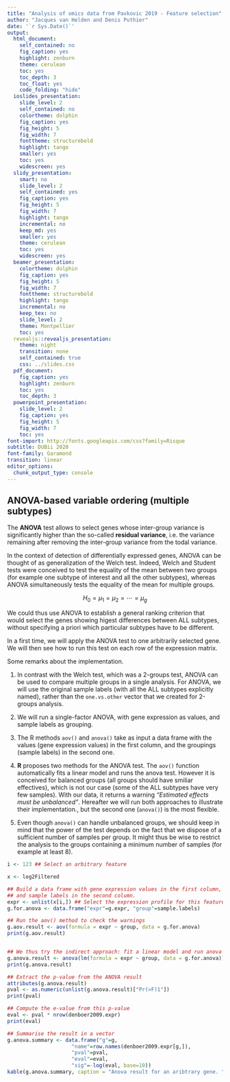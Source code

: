 ```yaml
---
title: "Analysis of omics data from Pavkovic 2019 - Feature selection"
author: "Jacques van Helden and Denis Puthier"
date: '`r Sys.Date()`'
output:
  html_document:
    self_contained: no
    fig_caption: yes
    highlight: zenburn
    theme: cerulean
    toc: yes
    toc_depth: 3
    toc_float: yes
    code_folding: "hide"
  ioslides_presentation:
    slide_level: 2
    self_contained: no
    colortheme: dolphin
    fig_caption: yes
    fig_height: 5
    fig_width: 7
    fonttheme: structurebold
    highlight: tango
    smaller: yes
    toc: yes
    widescreen: yes
  slidy_presentation:
    smart: no
    slide_level: 2
    self_contained: yes
    fig_caption: yes
    fig_height: 5
    fig_width: 7
    highlight: tango
    incremental: no
    keep_md: yes
    smaller: yes
    theme: cerulean
    toc: yes
    widescreen: yes
  beamer_presentation:
    colortheme: dolphin
    fig_caption: yes
    fig_height: 5
    fig_width: 7
    fonttheme: structurebold
    highlight: tango
    incremental: no
    keep_tex: no
    slide_level: 2
    theme: Montpellier
    toc: yes
  revealjs::revealjs_presentation:
    theme: night
    transition: none
    self_contained: true
    css: ../slides.css
  pdf_document:
    fig_caption: yes
    highlight: zenburn
    toc: yes
    toc_depth: 3
  powerpoint_presentation:
    slide_level: 2
    fig_caption: yes
    fig_height: 5
    fig_width: 7
    toc: yes
font-import: http://fonts.googleapis.com/css?family=Risque
subtitle: DUBii 2020
font-family: Garamond
transition: linear
editor_options: 
  chunk_output_type: console
---
```



## ANOVA-based variable ordering (multiple subtypes)

The **ANOVA** test allows to select genes whose inter-group variance is significantly higher than the so-called **residual variance**, i.e. the variance remaining after removing the inter-group variance from the todal variance.  

In the context of detection of differentially expressed genes, ANOVA can be thought of as generalization of the Welch test. Indeed, Welch and Student tests were conceived to test the equality of the mean between two groups (for example one subtype of interest and all the other subtypes), whereas ANOVA simultaneously tests the equality of the mean for multiple groups. 


$$H_0= \mu_1 = \mu_2= \cdots = \mu_g$$

We could thus use ANOVA to establish a general ranking criterion that would select the genes showing higest differences between ALL subtypes, without specifying a priori which particular subtypes have to be different. 

In a first time, we will apply the ANOVA test to one arbitrarily selected gene. We will then see how to run this test on each row of the expression matrix.


Some remarks about the implementation.

1. In contrast with the Welch test, which was a 2-groups test, ANOVA can be used to compare multiple groups in a single analysis. For ANOVA, we will use the original sample labels (with all the ALL subtypes explicitly named), rather than the `one.vs.other` vector that we created for 2-groups analysis.

2. We will run a  single-factor ANOVA, with gene expression as values, and sample labels as grouping.

3. The R methods `aov()` and `anova()` take as input a data frame with the values (gene expression values) in the first column, and the groupings (sample labels) in the second one.

4. **R** proposes two methods for the ANOVA test. The `aov()` function automatically fits a linear model and runs the anova test. However it is conceived for balanced groups (all groups should have smiliar effectives), which is not our case (some of the ALL subtypes have very few samples). With our data, it returns a warning *"Estimated effects must be unbalanced"*. Hereafter we will run both approaches to illustrate their implementation., but the second one (`anova()`) is the most flexible.

5. Even though `anova()` can handle unbalanced groups, we should keep in mind that the power of the test depends on the fact that we dispose of a sufficient number of samples per group. It might thus be wise to restrict the analysis to the groups containing a minimum number of samples (for example at least 8). 


```r
i <- 123 ## Select an arbitrary feature

x <- log2Filtered

## Build a data frame with gene expression values in the first column, 
## and sample labels in the second column.
expr <- unlist(x[i,]) ## Select the expression profile for this feature
g.for.anova <- data.frame("expr"=g.expr, "group"=sample.labels)

## Run the aov() method to check the warnings
g.aov.result <- aov(formula = expr ~ group, data = g.for.anova)
print(g.aov.result)


## We thus try the indirect approach: fit a linear model and run anova on it.
g.anova.result <- anova(lm(formula = expr ~ group, data = g.for.anova))
print(g.anova.result)

## Extract the p-value from the ANOVA result
attributes(g.anova.result)
pval <- as.numeric(unlist(g.anova.result)["Pr(>F)1"])
print(pval)

## Compute the e-value from this p-value
eval <- pval * nrow(denboer2009.expr)
print(eval)

## Summarise the result in a vector
g.anova.summary <- data.frame("g"=g, 
                     "name"=row.names(denboer2009.expr[g,]),
                     "pval"=pval,
                     "eval"=eval,
                     "sig"=-log(eval, base=10))
kable(g.anova.summary, caption = "Anova result for an aribtrary gene. ")
```
